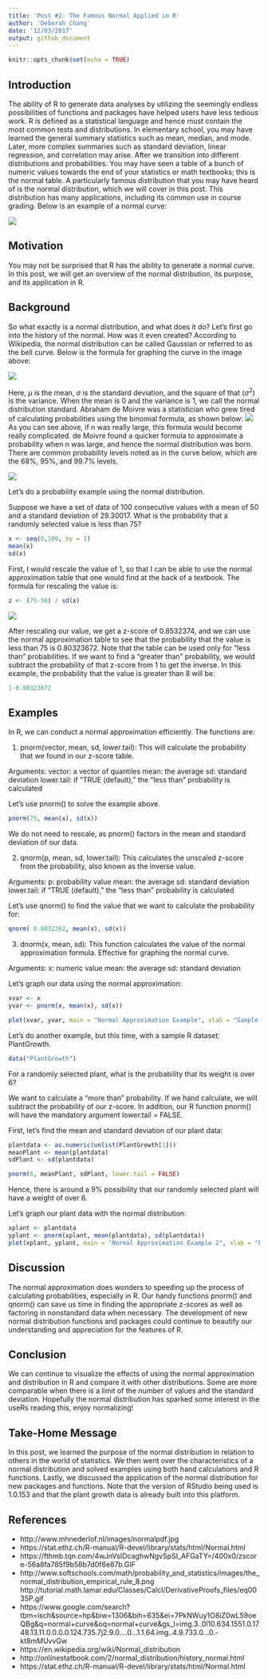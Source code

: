 ```yaml
---
title: 'Post #2: The Famous Normal Applied in R'
author: 'Deborah Chang'
date: '12/03/2017'
output: github_document
---
```

```r
knitr::opts_chunk$set(echo = TRUE)
```

## Introduction
The ability of R to generate data analyses by utilizing the seemingly endless possibilities of functions and packages have helped users have less tedious work. R is defined as a statistical language and hence must contain the most common tests and distributions. In elementary school, you may have learned the general summary statistics such as mean, median, and mode. Later, more complex summaries such as standard deviation, linear regression, and correlation may arise. After we transition into different distributions and probabilities. You may have seen a table of a bunch of numeric values towards the end of your statistics or math textbooks; this is the normal table. A particularly famous distribution that you may have heard of is the normal distribution, which we will cover in this post. This distribution has many applications, including its common use in course grading. Below is an example of a normal curve:  

![](https://www.intmath.com/counting-probability/svg/svgphp-normal-probability-distribution-14-s1.svg)

## Motivation
You may not be surprised that R has the ability to generate a normal curve. In this post, we will get an overview of the normal distribution, its purpose, and its application in R.

## Background
So what exactly is a normal distribution, and what does it do? Let's first go into the history of the normal. How was it even created? According to Wikipedia, the normal distribution can be called Gaussian or referred to as the bell curve. Below is the formula for graphing the curve in the image above:

![](http://www.mhnederlof.nl/images/normalpdf.jpg)

Here, $\mu$ is the mean, $\sigma$ is the standard deviation, and the square of that ($\sigma$^2^) is the variance. When the mean is 0 and the variance is 1, we call the normal distribution standard. Abraham de Moivre was a statistician who grew tired of calculating probabilities using the binomial formula, as shown below: 
![](http://tutorial.math.lamar.edu/Classes/CalcI/DerivativeProofs_files/eq0035P.gif)
As you can see above, if n was really large, this formula would become really complicated. de Moivre found a quicker formula to approximate a probability when n was large, and hence the normal distribution was born. There are common probability levels noted as in the curve below, which are the 68%, 95%, and 99.7% levels.

![](http://www.softschools.com/math/probability_and_statistics/images/the_normal_distribution_empirical_rule_8.png)

Let's do a probability example using the normal distribution. 

Suppose we have a set of data of 100 consecutive values with a mean of 50 and a standard deviation of 29.30017. What is the probability that a randomly selected value is less than 75?
```r
x <- seq(0,100, by = 1)
mean(x)
sd(x)
```
First, I would rescale the value of 1, so that I can be able to use the normal approximation table that one would find at the back of a textbook. The formula for rescaling the value is:
```r
z <- (75-50) / sd(x)
```
![](https://fthmb.tqn.com/4wJnVsIDcaghwNgvSpSI_AFGaTY=/400x0/zscore-56a8fa785f9b58b7d0f6e87b.GIF)

After rescaling our value, we get a z-score of 0.8532374, and we can use the normal approximation table to see that the probability that the value is less than 75 is 0.80323672. Note that the table can be used only for "less than" probabilities. If we want to find a "greater than" probability, we would subtract the probability of that z-score from 1 to get the inverse. In this example, the probability that the value is greater than 8 will be:

```r
1-0.80323672
```

## Examples
In R, we can conduct a normal approximation efficiently. The functions are:

1. pnorm(vector, mean, sd, lower.tail): This will calculate the probability that we found in our z-score table. 

Arguments:
vector: a vector of quantiles
mean: the average
sd: standard deviation
lower.tail: if "TRUE (default)," the "less than" probability is calculated

Let's use pnorm() to solve the example above.
```r
pnorm(75, mean(x), sd(x))
```
We do not need to rescale, as pnorm() factors in the mean and standard deviation of our data. 

2. qnorm(p, mean, sd, lower.tail): This calculates the unscaled z-score from the probability, also known as the inverse value. 

Arguments:
p: probability value
mean: the average
sd: standard deviation
lower.tail: if "TRUE (default)," the "less than" probability is calculated

Let's use qnorm() to find the value that we want to calculate the probability for:

```r
qnorm( 0.8032362, mean(x), sd(x))
```

3. dnorm(x, mean, sd): This function calculates the value of the normal approximation formula. Effective for graphing the normal curve.

Arguments:
x: numeric value
mean: the average
sd: standard deviation

Let's graph our data using the normal approximation:
```r
xvar <- x
yvar <- pnorm(x, mean(x), sd(x))

plot(xvar, yvar, main = "Normal Approximation Example", xlab = "Sample Values", ylab = "Less than Probability Value")
```

Let's do another example, but this time, with a sample R dataset: PlantGrowth.

```r
data("PlantGrowth")
```
For a randomly selected plant, what is the probability that its weight is over 6?

We want to calculate a "more than" probability. If we hand calculate, we will subtract the probability of our z-score. In addition, our R function pnorm() will have the mandatory argument lower.tail = FALSE.

First, let's find the mean and standard deviation of our plant data:
```r
plantdata <- as.numeric(unlist(PlantGrowth[1]))
meanPlant <- mean(plantdata)
sdPlant <- sd(plantdata)

pnorm(6, meanPlant, sdPlant, lower.tail = FALSE)
```
Hence, there is around a 9% possibility that our randomly selected plant will have a weight of over 6. 

Let's graph our plant data with the normal distribution:
```r
xplant <- plantdata
yplant <- pnorm(xplant, mean(plantdata), sd(plantdata))
plot(xplant, yplant, main = "Normal Approximation Example 2", xlab = "Plant Weight", ylab = "Less than Probability Value")
```

## Discussion

The normal approximation does wonders to speeding up the process of calculating probabilities, especially in R. Our handy functions pnorm() and qnorm() can save us time in finding the appropriate z-scores as well as factoring in nonstandard data when necessary. The development of new normal distribution functions and packages could continue to beautify our understanding and appreciation for the features of R.

## Conclusion

We can continue to visualize the effects of using the normal approximation and distribution in R and compare it with other distributions. Some are more comparable when there is a limit of the number of values and the standard deviation. 
Hopefully the normal distribution has sparked some interest in the useRs reading this, enjoy normalizing!

## Take-Home Message

In this post, we learned the purpose of the normal distribution in relation to others in the world of statistics. We then went over the characteristics of a normal distribution and solved examples using both hand calculations and R functions. Lastly, we discussed the application of the normal distribution for new packages and functions. Note that 
the version of RStudio being used is 1.0.153 and that the plant growth data is already built into this platform. 

## References

- http://www.mhnederlof.nl/images/normalpdf.jpg
- https://stat.ethz.ch/R-manual/R-devel/library/stats/html/Normal.html
- https://fthmb.tqn.com/4wJnVsIDcaghwNgvSpSI_AFGaTY=/400x0/zscore-56a8fa785f9b58b7d0f6e87b.GIF
- http://www.softschools.com/math/probability_and_statistics/images/the_normal_distribution_empirical_rule_8.png
http://tutorial.math.lamar.edu/Classes/CalcI/DerivativeProofs_files/eq0035P.gif
- https://www.google.com/search?tbm=isch&source=hp&biw=1306&bih=635&ei=7PkNWuy1O8iZ0wL59oeQBg&q=normal+curve&oq=normal+curve&gs_l=img.3..0l10.634.1551.0.1748.13.11.0.0.0.0.124.735.7j2.9.0....0...1.1.64.img..4.9.733.0...0.-kt8mMUvvGw
- https://en.wikipedia.org/wiki/Normal_distribution
- http://onlinestatbook.com/2/normal_distribution/history_normal.html
- https://stat.ethz.ch/R-manual/R-devel/library/stats/html/Normal.html
